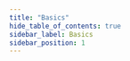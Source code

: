 ```yaml
---
title: "Basics"
hide_table_of_contents: true
sidebar_label: Basics
sidebar_position: 1
---
```





<LanguageSwitcher supportedLanguages={supportedLanguages} />

<LanguageContent language="csharp">
   <BasicsCsharp />
</LanguageContent>

<LanguageContent language="java">
   <BasicsJava />
</LanguageContent>


<!---
- [Indexing : Basics](../../indexes/indexing-basics)
- [Querying : Filtering](../../indexes/querying/filtering)
- [Querying : Paging](../../indexes/querying/paging)
- [Querying : Handling document relationships](../../indexes/querying/handling-document-relationships)
- [Client API : What is a document store?](../../client-api/what-is-a-document-store)
- [Client API : Opening a session](../../client-api/session/opening-a-session)

-->